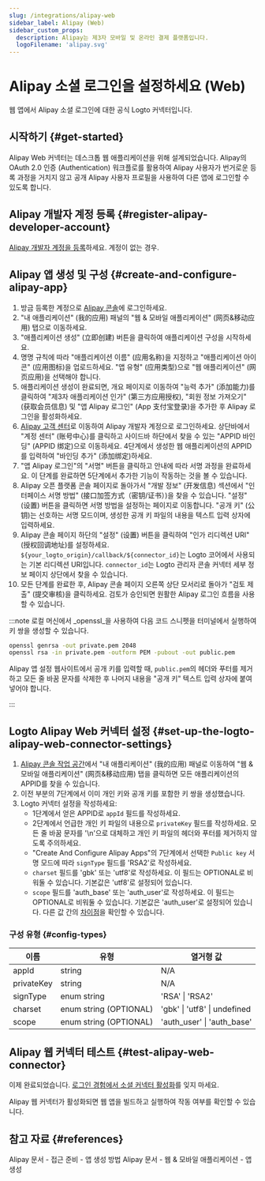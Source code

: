 ```yaml
---
slug: /integrations/alipay-web
sidebar_label: Alipay (Web)
sidebar_custom_props:
  description: Alipay는 제3자 모바일 및 온라인 결제 플랫폼입니다.
  logoFilename: 'alipay.svg'
---
```



# Alipay 소셜 로그인을 설정하세요 (Web)

웹 앱에서 Alipay 소셜 로그인에 대한 공식 Logto 커넥터입니다.

<GuideTip />

## 시작하기 \{#get-started}

Alipay Web 커넥터는 데스크톱 웹 애플리케이션을 위해 설계되었습니다. Alipay의 OAuth 2.0 인증 (Authentication) 워크플로를 활용하여 Alipay 사용자가 번거로운 등록 과정을 거치지 않고 공개 Alipay 사용자 프로필을 사용하여 다른 앱에 로그인할 수 있도록 합니다.

## Alipay 개발자 계정 등록 \{#register-alipay-developer-account}

[Alipay 개발자 계정을 등록](https://certifyweb.alipay.com/certify/reg/guide#/)하세요. 계정이 없는 경우.

## Alipay 앱 생성 및 구성 \{#create-and-configure-alipay-app}

1. 방금 등록한 계정으로 [Alipay 콘솔](https://open.alipay.com/)에 로그인하세요.
2. "내 애플리케이션" (我的应用) 패널의 "웹 & 모바일 애플리케이션" (网页&移动应用) 탭으로 이동하세요.
3. "애플리케이션 생성" (立即创建) 버튼을 클릭하여 애플리케이션 구성을 시작하세요.
4. 명명 규칙에 따라 "애플리케이션 이름" (应用名称)을 지정하고 "애플리케이션 아이콘" (应用图标)을 업로드하세요. "앱 유형" (应用类型)으로 "웹 애플리케이션" (网页应用)을 선택해야 합니다.
5. 애플리케이션 생성이 완료되면, 개요 페이지로 이동하여 "능력 추가" (添加能力)를 클릭하여 "제3자 애플리케이션 인가" (第三方应用授权), "회원 정보 가져오기" (获取会员信息) 및 "앱 Alipay 로그인" (App 支付宝登录)을 추가한 후 Alipay 로그인을 활성화하세요.
6. [Alipay 고객 센터](https://b.alipay.com/index2.htm)로 이동하여 Alipay 개발자 계정으로 로그인하세요. 상단바에서 "계정 센터" (账号中心)를 클릭하고 사이드바 하단에서 찾을 수 있는 "APPID 바인딩" (APPID 绑定)으로 이동하세요. 4단계에서 생성한 웹 애플리케이션의 APPID를 입력하여 "바인딩 추가" (添加绑定)하세요.
7. "앱 Alipay 로그인"의 "서명" 버튼을 클릭하고 안내에 따라 서명 과정을 완료하세요. 이 단계를 완료하면 5단계에서 추가한 기능이 작동하는 것을 볼 수 있습니다.
8. Alipay 오픈 플랫폼 콘솔 페이지로 돌아가서 "개발 정보" (开发信息) 섹션에서 "인터페이스 서명 방법" (接口加签方式（密钥/证书）)을 찾을 수 있습니다. "설정" (设置) 버튼을 클릭하면 서명 방법을 설정하는 페이지로 이동합니다. "공개 키" (公钥)는 선호하는 서명 모드이며, 생성한 공개 키 파일의 내용을 텍스트 입력 상자에 입력하세요.
9. Alipay 콘솔 페이지 하단의 "설정" (设置) 버튼을 클릭하여 "인가 리디렉션 URI" (授权回调地址)를 설정하세요. `${your_logto_origin}/callback/${connector_id}`는 Logto 코어에서 사용되는 기본 리디렉션 URI입니다. `connector_id`는 Logto 관리자 콘솔 커넥터 세부 정보 페이지 상단에서 찾을 수 있습니다.
10. 모든 단계를 완료한 후, Alipay 콘솔 페이지 오른쪽 상단 모서리로 돌아가 "검토 제출" (提交审核)을 클릭하세요. 검토가 승인되면 원활한 Alipay 로그인 흐름을 사용할 수 있습니다.

:::note
로컬 머신에서 _openssl_을 사용하여 다음 코드 스니펫을 터미널에서 실행하여 키 쌍을 생성할 수 있습니다.

```bash
openssl genrsa -out private.pem 2048
openssl rsa -in private.pem -outform PEM -pubout -out public.pem
```

Alipay 앱 설정 웹사이트에서 공개 키를 입력할 때, `public.pem`의 헤더와 푸터를 제거하고 모든 줄 바꿈 문자를 삭제한 후 나머지 내용을 "공개 키" 텍스트 입력 상자에 붙여넣어야 합니다.

:::

## Logto Alipay Web 커넥터 설정 \{#set-up-the-logto-alipay-web-connector-settings}

1. [Alipay 콘솔 작업 공간](https://open.alipay.com/dev/workspace)에서 "내 애플리케이션" (我的应用) 패널로 이동하여 "웹 & 모바일 애플리케이션" (网页&移动应用) 탭을 클릭하면 모든 애플리케이션의 APPID를 찾을 수 있습니다.
2. 이전 부분의 7단계에서 이미 개인 키와 공개 키를 포함한 키 쌍을 생성했습니다.
3. Logto 커넥터 설정을 작성하세요:
   - 1단계에서 얻은 APPID로 `appId` 필드를 작성하세요.
   - 2단계에서 언급한 개인 키 파일의 내용으로 `privateKey` 필드를 작성하세요. 모든 줄 바꿈 문자를 '\n'으로 대체하고 개인 키 파일의 헤더와 푸터를 제거하지 않도록 주의하세요.
   - "Create And Configure Alipay Apps"의 7단계에서 선택한 `Public key` 서명 모드에 따라 `signType` 필드를 'RSA2'로 작성하세요.
   - `charset` 필드를 'gbk' 또는 'utf8'로 작성하세요. 이 필드는 OPTIONAL로 비워둘 수 있습니다. 기본값은 'utf8'로 설정되어 있습니다.
   - `scope` 필드를 'auth_base' 또는 'auth_user'로 작성하세요. 이 필드는 OPTIONAL로 비워둘 수 있습니다. 기본값은 'auth_user'로 설정되어 있습니다. 다른 값 간의 [차이점](https://opendocs.alipay.com/fw/api/105942)을 확인할 수 있습니다.

### 구성 유형 \{#config-types}

| 이름       | 유형                   | 열거형 값                    |
| ---------- | ---------------------- | ---------------------------- |
| appId      | string                 | N/A                          |
| privateKey | string                 | N/A                          |
| signType   | enum string            | 'RSA' \| 'RSA2'              |
| charset    | enum string (OPTIONAL) | 'gbk' \| 'utf8' \| undefined |
| scope      | enum string (OPTIONAL) | 'auth_user' \| 'auth_base'   |

## Alipay 웹 커넥터 테스트 \{#test-alipay-web-connector}

이제 완료되었습니다. [로그인 경험에서 소셜 커넥터 활성화](/connectors/social-connectors/#enable-social-sign-in)를 잊지 마세요.

Alipay 웹 커넥터가 활성화되면 웹 앱을 빌드하고 실행하여 작동 여부를 확인할 수 있습니다.

## 참고 자료 \{#references}

<Url href="https://opendocs.alipay.com/support/01rau6">
  Alipay 문서 - 접근 준비 - 앱 생성 방법
</Url>

<Url href="https://opendocs.alipay.com/open/200/105310">
  Alipay 문서 - 웹 & 모바일 애플리케이션 - 앱 생성
</Url>